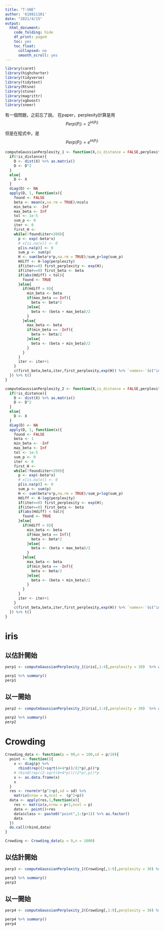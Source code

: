 ```yaml
---
title: "T-SNE"
author: '610811101'
date: "2021/4/15"
output:
  html_document:
    code_folding: hide
    df_print: paged
    toc: yes
    toc_float:
      collapsed: no
      smooth_scroll: yes
---
```


```r
library(caret)
library(highcharter)
library(tidyverse)
library(tidytext)
library(Rtsne)
library(stsne)
library(magrittr)
library(xgboost)
library(sneer)
```

有一個問題，之前忘了說。
在paper，perplexity計算是用
$$
Perp(P_i) = 2^{H(P_i)}
$$
但是在程式中，是
$$
Perp(P_i) = e^{H(P_i)}
$$

```r
computeGaussianPerplexity_1 <- function(X,is_distance = FALSE,perplexity,ncols = ncol(X)){
  if(!is_distance){
    D <- dist(X) %>% as.matrix()
    D <- D^2
  }
  else{
    D <- X
  }
  diag(D) <- NA
  apply(D, 1, function(x){
    found <- FALSE
    beta <- mean(x,na.rm = TRUE)/ncols
    min_beta <- -Inf
    max_beta <- Inf
    tol <- 1e-5
    sum_p <- 0
    iter <- 0
    first_H <- 
    while(!found&iter<200){
      p <- exp(-beta*x)
      # x[is.na(x)] <- 0
      p[is.na(p)] <- 0
      sum_p <- sum(p)
      H <- sum(beta*x*p,na.rm = TRUE)/sum_p+log(sum_p)
      Hdiff <- H-log(perplexity)
      if(iter==0) first_perplexity <- exp(H);
      if(iter==0) first_beta <- beta
      if(abs(Hdiff) < tol){
        found <- TRUE
      }else{
        if(Hdiff > 0){
          min_beta <- beta
          if(max_beta == Inf){
            beta <- beta*2
          }else{
            beta <- (beta + max_beta)/2
          }
        }else{
          max_beta <- beta
          if(min_beta == -Inf){
            beta <- beta/2
          }else{
            beta <- (beta + min_beta)/2
          }
        }
      }
      iter <- iter+1
    }
    c(first_beta,beta,iter,first_perplexity,exp(H)) %>% `names<-`(c("init_sigma","final_sigma","iter","init_perplexity","perplexity"))
  }) %>% t()
}
```


```r
computeGaussianPerplexity_2 <- function(X,is_distance = FALSE,perplexity){
  if(!is_distance){
    D <- dist(X) %>% as.matrix()
    D <- D^2
  }
  else{
    D <- X
  }
  diag(D) <- NA
  apply(D, 1, function(x){
    found <- FALSE
    beta <- 1
    min_beta <- -Inf
    max_beta <- Inf
    tol <- 1e-5
    sum_p <- 0
    iter <- 0
    first_H <- 
    while(!found&iter<200){
      p <- exp(-beta*x)
      # x[is.na(x)] <- 0
      p[is.na(p)] <- 0
      sum_p <- sum(p)
      H <- sum(beta*x*p,na.rm = TRUE)/sum_p+log(sum_p)
      Hdiff <- H-log(perplexity)
      if(iter==0) first_perplexity <- exp(H);
      if(iter==0) first_beta <- beta
      if(abs(Hdiff) < tol){
        found <- TRUE
      }else{
        if(Hdiff > 0){
          min_beta <- beta
          if(max_beta == Inf){
            beta <- beta*2
          }else{
            beta <- (beta + max_beta)/2
          }
        }else{
          max_beta <- beta
          if(min_beta == -Inf){
            beta <- beta/2
          }else{
            beta <- (beta + min_beta)/2
          }
        }
      }
      iter <- iter+1
    }
    c(first_beta,beta,iter,first_perplexity,exp(H)) %>% `names<-`(c("init_sigma","final_sigma","iter","init_perplexity","perplexity"))
  }) %>% t()
}
```

# iris

## 以估計開始

```r
perp1 <- computeGaussianPerplexity_1(iris[,1:4],perplexity = 30)  %>% as.data.frame()

perp1 %>% summary()
perp1
```


## 以一開始

```r
perp2 <- computeGaussianPerplexity_2(iris[,1:4],perplexity = 30)  %>% as.data.frame()

perp2 %>% summary()
perp2
```

# Crowding


```r
Crowding_data <- function(p = 99,n = 100,sd = p/10){
  point <- function(){
    x <- diag(p) %>%
      rbind(rep((2+sqrt(4+4*p))/(2*p),p))*p 
    # rbind(rep((2-sqrt(4+4*p))/(2*p),p))*p 
    x <- as.data.frame(x)
    x
  }
  res <- rnorm(n*(p^2+p),sd = sd) %>%
    matrix(nrow = n,ncol =  (p^2+p))
  data <- apply(res,1,function(x){
    res <- matrix(x,nrow = p+1,ncol = p)
    data <- point()+res
    data$class <- paste0("point",1:(p+1)) %>% as.factor()
    data
  })
  do.call(rbind,data)
}

Crowding <- Crowding_data(p = 9,n = 1000)

```


## 以估計開始 

```r
perp3 <- computeGaussianPerplexity_1(Crowding[,1:9],perplexity = 30) %>% as.data.frame()

perp3 %>% summary()
perp3

```


## 以一開始 

```r
perp4 <- computeGaussianPerplexity_2(Crowding[,1:9],perplexity = 30) %>% as.data.frame()

perp4 %>% summary()
perp4

```

